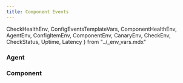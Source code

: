 ```yaml
---
title: Component Events
---
```


  CheckHealthEnv, ConfigEventsTemplateVars, ComponentHealthEnv,
  AgentEnv, ConfigItemEnv, ComponentEnv, CanaryEnv, CheckEnv, CheckStatus,
  Uptime, Latency
} from "../_env_vars.mdx"

<ComponentHealthEnv />

### Agent
<AgentEnv />

### Component
<ComponentEnv />